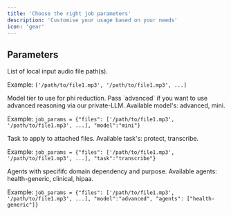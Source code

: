 ```yaml
---
title: 'Choose the right job parameters'
description: 'Customise your usage based on your needs'
icon: 'gear'
---
```



## Parameters

<ResponseField name="files" type="list" required>
List of local input audio file path(s).  

Example: `['/path/to/file1.mp3', '/path/to/file1.mp3', ...]`
</ResponseField>

<ResponseField name="model" type="string" default="mini">
Model tier to use for phi reduction. Pass `advanced` if you want to use advanced reasoning via our private-LLM. Available model's: advanced, mini.

Example: `job_params = {"files": ['/path/to/file1.mp3', '/path/to/file1.mp3', ...], "model":"mini"}`
</ResponseField>

<ResponseField name="task" type="string" default="protect">
  Task to apply to attached files. Available task's: protect, transcribe.

Example: `job_params = {"files": ['/path/to/file1.mp3', '/path/to/file1.mp3', ...], "task":"transcribe"}`
</ResponseField>

<ResponseField name="agents" type="list" default="health-generic">
  Agents with specififc domain dependency and purpose. Available agents: health-generic, clinical, hipaa.

Example: `job_params = {"files": ['/path/to/file1.mp3', '/path/to/file1.mp3', ...], "model":"advanced", "agents": ["health-generic"]}`
</ResponseField>
